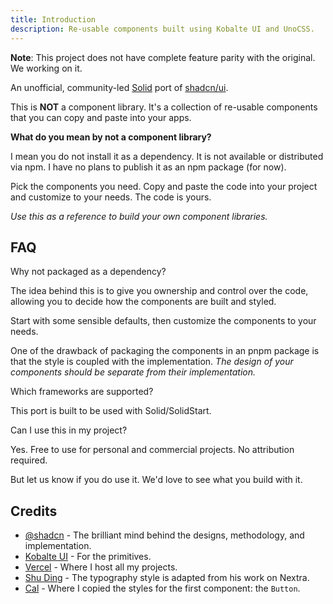 ```yaml
---
title: Introduction
description: Re-usable components built using Kobalte UI and UnoCSS.
---
```


<Alert>
<AlertDescription>

**Note**: This project does not have complete feature parity with the original. We working on it.

</AlertDescription>
</Alert>

An unofficial, community-led [Solid](https://www.solidjs.com/) port of [shadcn/ui](https://ui.shadcn.com).

This is **NOT** a component library. It's a collection of re-usable components that you can copy and paste into your apps.

**What do you mean by not a component library?**

I mean you do not install it as a dependency. It is not available or distributed via npm. I have no plans to publish it as an npm package (for now).

Pick the components you need. Copy and paste the code into your project and customize to your needs. The code is yours.

_Use this as a reference to build your own component libraries._

## FAQ

<Accordion collapsible>
<AccordionItem value="item-1">
<AccordionTrigger>Why not packaged as a dependency?</AccordionTrigger>
<AccordionContent>

The idea behind this is to give you ownership and control over the code, allowing you to decide how the components are built and styled.

Start with some sensible defaults, then customize the components to your needs.

One of the drawback of packaging the components in an pnpm package is that the style is coupled with the implementation. _The design of your components should be separate from their implementation._

</AccordionContent>
</AccordionItem>
<AccordionItem value="item-2">
<AccordionTrigger>Which frameworks are supported?</AccordionTrigger>
<AccordionContent>

This port is built to be used with Solid/SolidStart.

</AccordionContent>
</AccordionItem>
<AccordionItem value="item-3">
<AccordionTrigger>Can I use this in my project?</AccordionTrigger>
<AccordionContent>

Yes. Free to use for personal and commercial projects. No attribution required.

But let us know if you do use it. We'd love to see what you build with it.

</AccordionContent>
</AccordionItem>
</Accordion>

## Credits

-   [@shadcn](https://twitter.com/shadcn) - The brilliant mind behind the designs, methodology, and implementation.
-   [Kobalte UI](https://kobalte.dev) - For the primitives.
-   [Vercel](https://vercel.com) - Where I host all my projects.
-   [Shu Ding](https://shud.in) - The typography style is adapted from his work on Nextra.
-   [Cal](https://cal.com) - Where I copied the styles for the first component: the `Button`.
